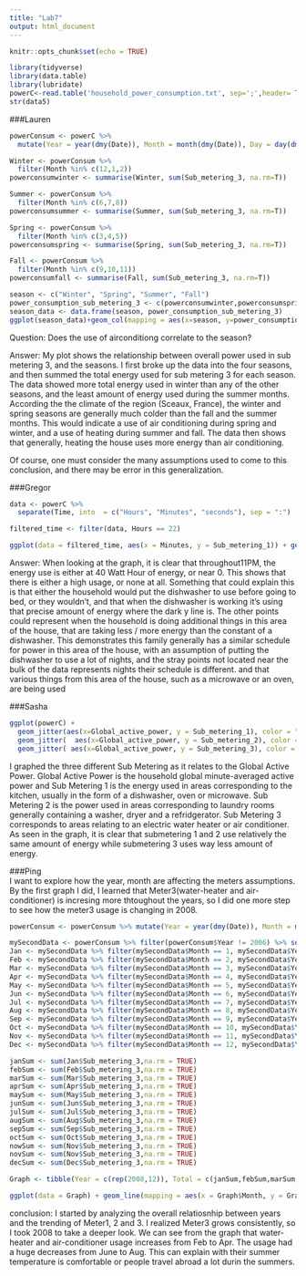```yaml
---
title: "Lab7"
output: html_document
---
```


```r
knitr::opts_chunk$set(echo = TRUE)
```

```r
library(tidyverse)
library(data.table)
library(lubridate)
powerC<-read.table('household_power_consumption.txt', sep=';',header= T, na.strings = c("NA","","?"), stringsAsFactors=FALSE)
str(data5)
```


###Lauren

```r
powerConsum <- powerC %>% 
  mutate(Year = year(dmy(Date)), Month = month(dmy(Date)), Day = day(dmy(Date)))

Winter <- powerConsum %>% 
  filter(Month %in% c(12,1,2))
powerconsumwinter <- summarise(Winter, sum(Sub_metering_3, na.rm=T))

Summer <- powerConsum %>% 
  filter(Month %in% c(6,7,8))
powerconsumsummer <- summarise(Summer, sum(Sub_metering_3, na.rm=T))

Spring <- powerConsum %>% 
  filter(Month %in% c(3,4,5))
powerconsumspring <- summarise(Spring, sum(Sub_metering_3, na.rm=T))

Fall <- powerConsum %>% 
  filter(Month %in% c(9,10,11))
powerconsumfall <- summarise(Fall, sum(Sub_metering_3, na.rm=T))

season <- c("Winter", "Spring", "Summer", "Fall")
power_consumption_sub_metering_3 <- c(powerconsumwinter,powerconsumspring,powerconsumsummer,powerconsumfall)
season_data <- data.frame(season, power_consumption_sub_metering_3)
ggplot(season_data)+geom_col(mapping = aes(x=season, y=power_consumption_sub_metering_3), fill = 'hot pink') + theme_classic()

```

Question: Does the use of airconditiong correlate to the season?

Answer: My plot shows the relationship between overall power used in sub metering 3, and the seasons. I first broke up the data into the four seasons, and then summed the total energy used for sub metering 3 for each season. The data showed more total energy used in winter than any of the other seasons, and the least amount of energy used during the summer months. According the the climate of the region (Sceaux, France), the winter and spring seasons are generally much colder than the fall and the summer months. This would indicate a use of air conditioning during spring and winter, and a use of heating during summer and fall. The data then shows that generally, heating the house uses more energy than air conditioning. 

Of course, one must consider the many assumptions used to come to this conclusion, and there may be error in this generalization. 

###Gregor

```r
data <- powerC %>%
  separate(Time, into  = c("Hours", "Minutes", "seconds"), sep = ":")

filtered_time <- filter(data, Hours == 22)

ggplot(data = filtered_time, aes(x = Minutes, y = Sub_metering_1)) + geom_jitter() + ylab("Energy use in kitchen") + xlab("Minutes past 11PM")

```

Answer: When looking at the graph, it is clear that throughout11PM, the energy use is either at 40 Watt Hour of energy, or near 0. This shows that there is either a high usage, or none at all. Something that could explain this is that either the household would put the dishwasher to use before going to bed, or they wouldn't, and that when the dishwasher is working it's using that precise amount of energy where the dark y line is. The other points could represent when the household is doing additional things in this area of the house, that are taking less / more energy than the constant of a dishwasher. This demonstrates this family generally has a similar schedule for power in this area of the house, with an assumption of putting the dishwasher to use a lot of nights, and the stray points not located near the bulk of the data represents nights their schedule is different. and that various things from this area of the house, such as a microwave or an oven, are being used


###Sasha

```r
ggplot(powerC) + 
  geom_jitter(aes(x=Global_active_power, y = Sub_metering_1), color = "royalblue1")+
  geom_jitter(  aes(x=Global_active_power, y = Sub_metering_2), color = "lightpink")+
  geom_jitter( aes(x=Global_active_power, y = Sub_metering_3), color = "slateblue1")+ ylab("Sub Metering") + xlab("Global Active Power")
```


  I graphed the three different Sub Metering as it relates to the Global Active Power. Global Active Power is the household global minute-averaged active power and Sub Metering 1 is the energy used in areas corresponding to the kitchen, usually in the form of a dishwasher, oven or microwave. Sub Metering 2 is the power used in areas corresponding to laundry rooms generally containing a washer, dryer and a refridgerator. Sub Metering 3 corresponds to areas relating to an electric water heater or air conditioner. As seen in the graph, it is clear that submetering 1 and 2 use relatively the same amount of energy while submetering 3 uses way less amount of energy.


###Ping   
I want to explore how the year, month are affecting the meters assumptions. By the first graph I did, I learned that Meter3(water-heater and air-conditioner) is incresing more thtoughout the years, so I did one more step to see how the meter3 usage is changing in 2008.
```r
powerConsum <- powerConsum %>% mutate(Year = year(dmy(Date)), Month = month(dmy(Date)), Day = day(dmy(Date)))

mySecondData <- powerConsum %>% filter(powerConsum$Year != 2006) %>% select(Sub_metering_1,Sub_metering_2,Sub_metering_3,Year, Month)
Jan <- mySecondData %>% filter(mySecondData$Month == 1, mySecondData$Year == 2008)
Feb <- mySecondData %>% filter(mySecondData$Month == 2, mySecondData$Year == 2008)
Mar <- mySecondData %>% filter(mySecondData$Month == 3, mySecondData$Year == 2008)
Apr <- mySecondData %>% filter(mySecondData$Month == 4, mySecondData$Year == 2008)
May <- mySecondData %>% filter(mySecondData$Month == 5, mySecondData$Year == 2008)
Jun <- mySecondData %>% filter(mySecondData$Month == 6, mySecondData$Year == 2008)
Jul <- mySecondData %>% filter(mySecondData$Month == 7, mySecondData$Year == 2008)
Aug <- mySecondData %>% filter(mySecondData$Month == 8, mySecondData$Year == 2008)
Sep <- mySecondData %>% filter(mySecondData$Month == 9, mySecondData$Year == 2008)
Oct <- mySecondData %>% filter(mySecondData$Month == 10, mySecondData$Year == 2008)
Nov <- mySecondData %>% filter(mySecondData$Month == 11, mySecondData$Year == 2008)
Dec <- mySecondData %>% filter(mySecondData$Month == 12, mySecondData$Year == 2008)

janSum <- sum(Jan$Sub_metering_3,na.rm = TRUE)
febSum <- sum(Feb$Sub_metering_3,na.rm = TRUE)
marSum <- sum(Mar$Sub_metering_3,na.rm = TRUE)
aprSum <- sum(Apr$Sub_metering_3,na.rm = TRUE)
maySum <- sum(May$Sub_metering_3,na.rm = TRUE)
junSum <- sum(Jun$Sub_metering_3,na.rm = TRUE)
julSum <- sum(Jul$Sub_metering_3,na.rm = TRUE)
augSum <- sum(Aug$Sub_metering_3,na.rm = TRUE)
sepSum <- sum(Sep$Sub_metering_3,na.rm = TRUE)
octSum <- sum(Oct$Sub_metering_3,na.rm = TRUE)
nowSum <- sum(Nov$Sub_metering_3,na.rm = TRUE)
novSum <- sum(Nov$Sub_metering_3,na.rm = TRUE)
decSum <- sum(Dec$Sub_metering_3,na.rm = TRUE)

Graph <- tibble(Year = c(rep(2008,12)), Total = c(janSum,febSum,marSum,aprSum,maySum,junSum,julSum,augSum,sepSum,octSum,novSum,decSum), Month = c(1:12), Type = rep(3,12))

ggplot(data = Graph) + geom_line(mapping = aes(x = Graph$Month, y = Graph$Total, color = "red")) + labs(x = "Month", y = "Meter3 total", title = "Water-heater & Air-conditioner usage in 2008") + scale_x_continuous(breaks=c(1,3,5,7,9,11))
```

conclusion: I started by analyzing the overall relatiosnhip between years and the trending of Meter1, 2 and 3. I realized Meter3 grows consistently, so I took 2008 to take a deeper look. We can see from the graph that water-heater and air-conditioner usage increases from Feb to Apr. The usage had a huge decreases from June to Aug. This can explain with their summer temperature is comfortable or people travel abroad a lot durin the summers.  